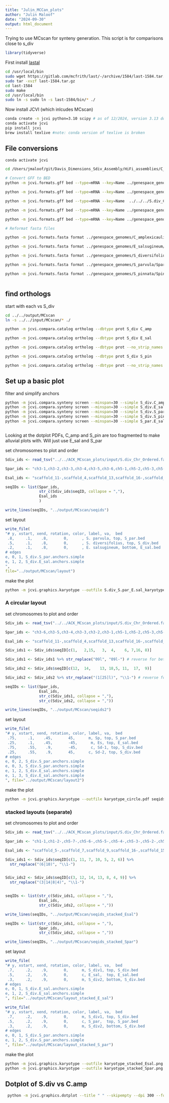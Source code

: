```yaml
---
title: "Julin_MCCan_plots"
author: "Julin Maloof"
date: "2024-09-30"
output: html_document
---
```


Trying to use MCscan for synteny generation. This script is for comparisons close to s_div

```r
library(tidyverse)
```


First install [lastal](https://gitlab.com/mcfrith/last)
```bash
cd /usr/local/bin
sudo wget https://gitlab.com/mcfrith/last/-/archive/1584/last-1584.tar.gz
sudo tar -xvzf last-1584.tar.gz
cd last-1584
sudo make
cd /usr/local/bin
sudo ln -s sudo ln -s last-1584/bin/* ./
```

Now install JCVI (which inlcudes MCscan)

```bash
conda create -n jcvi python=3.10 scipy # as of 12/2024, version 3.13 does not allow installation to complete.
conda activate jcvi
pip install jcvi
brew install texlive #note: conda version of texlive is broken

```

## File conversions
```bash

conda activate jcvi

cd /Users/jmaloof/git/Davis_Dimensions_Sdiv_Assembly/HiFi_assemblies/C_amplexicaulis_S_pinnata_comparisons/input/MCscan

# Convert GFF to BED
python -m jcvi.formats.gff bed --type=mRNA --key=Name ../genespace_genomes/C_amplexicaulis/Camplexicaulis_470_v1.1.gene.gff3.gz -o C_amp.bed

python -m jcvi.formats.gff bed --type=mRNA --key=Name ../genespace_genomes/E_salsugineum/Esalsugineum_173_v1.0.gene.gff3.gz -o E_sal.bed

python -m jcvi.formats.gff bed --type=mRNA --key=Name  ../../../S.div_Chr_Ordered_liftoffv1.gff.gz -o S_div.bed

python -m jcvi.formats.gff bed --type=mRNA --key=Name ../genespace_genomes/S_parvula/Sparvula_574_v2.2.gene.gff3.gz -o S_par.bed

python -m jcvi.formats.gff bed --type=mRNA --key=Name ../genespace_genomes/S_pinnata/Spinnata_486_v1.1.gene.gff3.gz -o S_pin.bed

# Reformat fasta files

python -m jcvi.formats.fasta format ../genespace_genomes/C_amplexicaulis/Camplexicaulis_470_v1.1.protein_primaryTranscriptOnly.fa.gz  C_amp.pep

python -m jcvi.formats.fasta format ../genespace_genomes/E_salsugineum/Esalsugineum_173_v1.0.protein_primaryTranscriptOnly.fa.gz E_sal.pep

python -m jcvi.formats.fasta format ../genespace_genomes/S_diversifolius/HiFiasm_S.div.protein.shortnames.gz S_div.pep

python -m jcvi.formats.fasta format ../genespace_genomes/S_parvula/Sparvula_574_v2.2.protein_primaryTranscriptOnly.fa.gz S_par.pep

python -m jcvi.formats.fasta format ../genespace_genomes/S_pinnata/Spinnata_486_v1.1.protein_primaryTranscriptOnly.fa.gz S_pin.pep



```


## find orthologs

start with each vs S_div

```bash
cd ../../output/MCscan
ln -s ../../input/MCscan/* ./

python -m jcvi.compara.catalog ortholog --dbtype prot S_div C_amp

python -m jcvi.compara.catalog ortholog --dbtype prot S_div E_sal

python -m jcvi.compara.catalog ortholog --dbtype prot --no_strip_names S_div S_par

python -m jcvi.compara.catalog ortholog --dbtype prot S_div S_pin

python -m jcvi.compara.catalog ortholog --dbtype prot --no_strip_names S_par E_sal

```


## Set up a basic plot

filter and simplify anchors
```bash
python -m jcvi.compara.synteny screen --minspan=30 --simple S_div.C_amp.anchors S_div.C_amp.anchors.simple
python -m jcvi.compara.synteny screen --minspan=30 --simple S_div.E_sal.anchors S_div.E_sal.anchors.simple
python -m jcvi.compara.synteny screen --minspan=30 --simple S_div.S_par.anchors S_div.S_par.anchors.simple
python -m jcvi.compara.synteny screen --minspan=30 --simple S_div.S_pin.anchors S_div.S_pin.anchors.simple
python -m jcvi.compara.synteny screen --minspan=30 --simple S_par.E_sal.anchors S_par.E_sal.anchors.simple



```


Looking at the dotplot PDFs, C_amp and S_pin are too fragmented to make alluvial plots with.  Will just use E_sal and S_par

set chromosomes to plot and order
```r
Sdiv_ids <- read_tsv("../../ACK_MCscan_plots/input/S.div_Chr_Ordered.fasta.fai", col_names = "seqID", col_select = 1)

Spar_ids <- "ch3-1,ch3-2,ch3-3,ch3-4,ch3-5,ch3-6,ch5-1,ch5-2,ch5-3,ch5-4,ch5-5,ch5-6,ch5-7,ch1-1,ch1-2,ch7-1,ch7-2,ch7-3,ch7-4,ch7-5,ch7-6,ch2-1,ch2-2,ch2-4,ch4-1,ch4-2,ch4-4,ch4-6,ch6-1,ch6-2,ch6-3,ch6-4,ch6-6"

Esal_ids <- "scaffold_11-,scaffold_4,scaffold_13,scaffold_16-,scaffold_9,scaffold_5,scaffold_7,scaffold_14,scaffold_1,scaffold_8-,scaffold_6,scaffold_15,scaffold_10-,scaffold_2,scaffold_3"

seqIDs <- list(Spar_ids,
               str_c(Sdiv_ids$seqID, collapse = ","),
               Esal_ids
               )

write_lines(seqIDs, "../output/MCscan/seqids")
```
set layout
```r
write_file(
"# y, xstart, xend, rotation, color, label, va,  bed
 .8,     .1,    .8,       0,      , S. parvula, top, S_par.bed
 .5,     .1,    .8,       0,      , S. diversifolius, top, S_div.bed
 .2,     .1,    .8,       0,      , E. salsugineum, bottom, E_sal.bed
# edges
e, 0, 1, S_div.S_par.anchors.simple
e, 1, 2, S_div.E_sal.anchors.simple
",
file="../output/MCscan/layout")
```

make the plot
```bash
python -m jcvi.graphics.karyotype --outfile S.div_S.par_E.sal_karyotype.pdf seqids layout ; open S.div_S.par_E.sal_karyotype.pdf
```

### A circular layout

set chromosomes to plot and order
```r
Sdiv_ids <- read_tsv("../../ACK_MCscan_plots/input/S.div_Chr_Ordered.fasta.fai", col_names = "seqID", col_select = 1)

Spar_ids <- "ch3-6,ch3-5,ch3-4,ch3-3,ch3-2,ch3-1,ch5-1,ch5-2,ch5-3,ch5-4,ch5-5,ch5-6,ch5-7,ch1-1,ch1-2,ch7-1,ch7-2,ch7-3,ch7-4,ch7-5,ch7-6,ch2-1,ch2-2,ch2-4,ch4-1,ch4-2,ch4-4,ch4-6,ch6-1,ch6-2,ch6-3,ch6-4,ch6-6"

Esal_ids <- "scaffold_11-,scaffold_4,scaffold_13,scaffold_16-,scaffold_9,scaffold_5,scaffold_7,scaffold_14,scaffold_1,scaffold_8-,scaffold_6,scaffold_15,scaffold_10-,scaffold_2,scaffold_3"

Sdiv_ids1 <- Sdiv_ids$seqID[c(1,   2,15,   3,  4,    6, 7,16, 8)]

Sdiv_ids1 <- Sdiv_ids1 %>% str_replace("09l", "09l-") # reverse for better plotting

Sdiv_ids2 <- Sdiv_ids$seqID[c(12,  14,    13, 18,5, 11,  17,  9)]

Sdiv_ids2 <- Sdiv_ids2 %>% str_replace("(1[25]l)", "\\1-") # reverse for better plotting

seqIDs <- list(Spar_ids,
               Esal_ids,
               str_c(Sdiv_ids1, collapse = ","),
               str_c(Sdiv_ids2, collapse = ","))

write_lines(seqIDs, "../output/MCscan/seqids2")
```
set layout
```r
write_file(
"# y, xstart, xend, rotation, color, label, va,  bed
 .75,     .1,    .45,       45,      m, Sp, top, S_par.bed
 .25,     .1,    .45,       -45,      m, Es, top, E_sal.bed
 .75,     .55,    .9,       -45,      c, Sd-1, top, S_div.bed
 .25,     .55,    .9,       45,      c, Sd-2, top, S_div.bed
# edges
e, 0, 2, S_div.S_par.anchors.simple
e, 0, 3, S_div.S_par.anchors.simple
e, 1, 2, S_div.E_sal.anchors.simple
e, 1, 3, S_div.E_sal.anchors.simple
", file="../output/MCscan/layout2")
```

make the plot
```bash
python -m jcvi.graphics.karyotype --outfile karyotype_circle.pdf seqids2 layout2; open karyotype_circle.pdf
```


### stacked layouts (separate)

set chromosomes to plot and order
```r
Sdiv_ids <- read_tsv("../../ACK_MCscan_plots/input/S.div_Chr_Ordered.fasta.fai", col_names = "seqID", col_select = 1)

Spar_ids <- "ch1-1,ch1-2-,ch5-7-,ch5-6-,ch5-5-,ch5-4-,ch5-3-,ch5-2-,ch5-1-,ch4-1,ch4-2,ch4-4,ch4-6,ch3-1,ch3-2,ch3-3,ch3-4,ch3-5,ch3-6,ch7-1,ch7-2,ch7-3,ch7-4,ch7-5,ch7-6,ch6-6-,ch6-1,ch6-2,ch6-3,ch6-4,ch2-1,ch2-2,ch2-4"

Esal_ids <- "scaffold_5-,scaffold_7,scaffold_9,scaffold_16-,scaffold_15,scaffold_10,scaffold_13-,scaffold_4-,scaffold_11-,scaffold_14,scaffold_1-,scaffold_2,scaffold_3,scaffold_8,scaffold_6-"

Sdiv_ids1 <- Sdiv_ids$seqID[c(1, 11, 7, 10, 5, 2, 6)] %>%
  str_replace("(6|10)", "\\1-")


Sdiv_ids2 <- Sdiv_ids$seqID[c(3, 12, 14, 13, 8, 4, 9)] %>%
  str_replace("(3|14|8|4)", "\\1-")


seqIDs <- list(str_c(Sdiv_ids1, collapse = ","),
               Esal_ids,
               str_c(Sdiv_ids2, collapse = ","))

write_lines(seqIDs, "../output/MCscan/seqids_stacked_Esal")

seqIDs <- list(str_c(Sdiv_ids1, collapse = ","),
               Spar_ids,
               str_c(Sdiv_ids2, collapse = ","))

write_lines(seqIDs, "../output/MCscan/seqids_stacked_Spar")
```
set layout
```r
write_file(
"# y, xstart, xend, rotation, color, label, va,  bed
 .7,     .2,    .9,       0,      m, S_div1, top, S_div.bed
 .5,     .2,    .9,       0,      c, E_sal,  top, E_sal.bed
 .3,     .2,    .9,       0,      m, S_div2, bottom, S_div.bed
# edges
e, 0, 1, S_div.E_sal.anchors.simple
e, 1, 2, S_div.E_sal.anchors.simple
", file="../output/MCscan/layout_stacked_E_sal")

write_file(
"# y, xstart, xend, rotation, color, label, va,  bed
 .7,     .2,    .9,       0,      m, S_div1, top, S_div.bed
 .5,     .2,    .9,       0,      c, S_par,  top, S_par.bed
 .3,     .2,    .9,       0,      m, S_div2, bottom, S_div.bed
# edges
e, 0, 1, S_div.S_par.anchors.simple
e, 1, 2, S_div.S_par.anchors.simple
", file="../output/MCscan/layout_stacked_S_par")
```

make the plot
```bash
python -m jcvi.graphics.karyotype --outfile karyotype_stacked_Esal.png --dpi 300 --format png seqids_stacked_Esal layout_stacked_E_Sal; open karyotype_stacked_Esal.png
python -m jcvi.graphics.karyotype --outfile karyotype_stacked_Spar.png --dpi 300 --format png seqids_stacked_Spar layout_stacked_S_par; open karyotype_stacked_Spar.png

```

## Dotplot of S.div vs C.amp

```bash
 python -m jcvi.graphics.dotplot --title " " --skipempty --dpi 300 --format png  --genomenames "*S. diversifolius*_*C. amplexicaulis*" S_div.C_amp.anchors ; open S_div.C_amp.png
```

